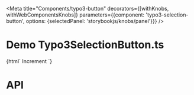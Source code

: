 
<Meta
    title="Components/typo3-button"
    decorators={[withKnobs, withWebComponentsKnobs]}
    parameters={{component: 'typo3-selection-button', options: {selectedPanel: 'storybookjs/knobs/panel'}}}
/>

# Demo Typo3SelectionButton.ts

<Preview>
    <Story name="Selection Button" height="220px">
        {html`
      <typo3-selection-button id="btnSelect" count="4"></typo3-selection-button>
      <typo3-button onclick="btnSelect.count +=1;">Increment</typo3-button>
    `}
    </Story>
</Preview>

# API

<Props of="typo3-selection-button"/>
